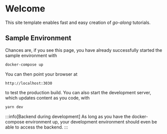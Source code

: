 # Welcome

This site template enables fast and easy creation of *go-along* tutorials. 

## Sample Environment

Chances are, if you see this page, you have already successfully started the sample environment with

```bash
docker-compose up
```

You can then point your browser at 

```http
http://localhost:3030
```

to test the production build. You can also start the development server, which updates content as you code, with

```bash
yarn dev
```

:::info[Backend during development]
As long as you have the docker-compose environment up, your development environment should even be able to access the backend.
:::

